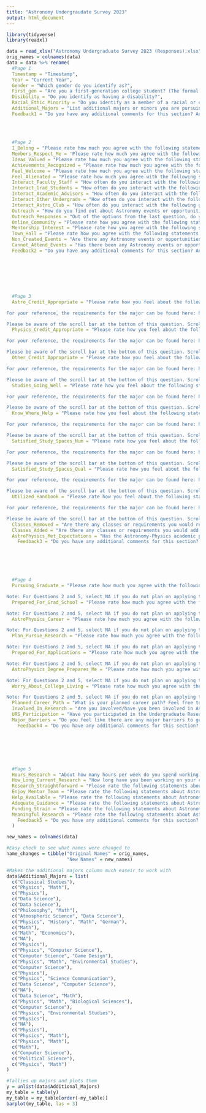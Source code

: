 ```yaml
---
title: "Astronomy Undergraudate Survey 2023"
output: html_document
---
```


```r
library(tidyverse)
library(readxl)
```


```r
data = read_xlsx("Astronomy Undergraduate Survey 2023 (Responses).xlsx")
orig_names = colnames(data)
data = data %>% rename(
  #Page 1
  Timestamp = "Timestamp",
  Year = "Current Year",
  Gender = "Which gender do you identify as?",
  First_gen = "Are you a first-generation college student? (The formal definition of a first-generation college student is a student whose parents did not complete a four-year college degree)",
  Disibility = "Do you identify as having a disability?",
  Racial_Ethic_Minority = "Do you identify as a member of a racial or ethnic minority group?",
  Additional_Majors = "List additional majors or minors you are pursuing:",
  Feedback1 = "Do you have any additional comments for this section? Any additional information or feedback is appreciated....8",
  
  
  
  
  #Page 2
  I_Belong = "Please rate how much you agree with the following statements about how you are treated in the Astronomy Department: [I belong in the Astronomy Department]",
  Members_Respect_Me = 'Please rate how much you agree with the following statements about how you are treated in the Astronomy Department: [Members in the Astronomy Department respect me]',
  Ideas_Valued = "Please rate how much you agree with the following statements about how you are treated in the Astronomy Department: [My ideas are valued by members of the Astronomy Department]",
  Achievements_Recognized = "Please rate how much you agree with the following statements about how you are treated in the Astronomy Department: [People in the Astronomy Department recognize my achievements ]",
  Feel_Welcome = "Please rate how much you agree with the following statements about how you are treated in the Astronomy Department: [I feel welcome to Astronomy Department events]", 
  Feel_Alienated = "Please rate how much you agree with the following statements about how you are treated in the Astronomy Department: [I feel alienated from the Astronomy Department]", 
  Interact_Faculty_Staff = "How often do you interact with the following groups outside of class? [Astronomy Faculty / Staff (professors, scientists, administration, etc)]", 
  Interact_Grad_Students = "How often do you interact with the following groups outside of class? [Astronomy Graduate students]",
  Interact_Academic_Advisors = "How often do you interact with the following groups outside of class? [Academic Advisors]",
  Interact_Other_Undergrads = "How often do you interact with the following groups outside of class? [Other Undergraduates]", 
  Interact_Astro_Club = "How often do you interact with the following groups outside of class? [Astronomy Club]", 
  Outreach = "How do you find out about Astronomy events or opportunities?",
  Outreach_Responses = "Out of the options from the last question, do you have any that you prefer? Feel free to elaborate.",
  Online_Community = "Please rate how you agree with the following statements about proposed ideas in the Astronomy Department [I would benefit from and join a moderated online community for Astronomy Undergraduates (Discord, Slack, Google Group, etc)]",
  Mentorship_Interest = "Please rate how you agree with the following statements about proposed ideas in the Astronomy Department [I am interested in a program for mentoring recently declared undergraduate Astronomy-Physics students]",
  Town_Hall = "Please rate how you agree with the following statements about proposed ideas in the Astronomy Department [I would participate in an Astronomy Undergraduate Town Hall to discuss improvements within the department with faculty and advisors]",
  Non_Created_Events = "Are there any Astronomy events or opportunities that you would like to attend that have not been created?",
  Cannot_Attend_Events = "Has there been any Astronomy events or opportunities that you have wanted to participate in, but have not been able to? Feel free to elaborate on the reasons why (schedule conflict, social climate issue, etc.).",
  Feedback2 = "Do you have any additional comments for this section? Any additional information or feedback is appreciated....27",
  
  
  
  
  
  
  
  #Page 3
  Astro_Credit_Appropriate = "Please rate how you feel about the following statements related to the Astronomy-Physics academic experience. 

For your reference, the requirements for the major can be found here: https://guide.wisc.edu/undergraduate/letters-science/astronomy/astronomy-physics-bs/#requirementstext

Please be aware of the scroll bar at the bottom of this question. Scroll to see all answer options. [The number of Astronomy credits/classes is appropriate for the major]",
  Physics_Credit_Appropriate = "Please rate how you feel about the following statements related to the Astronomy-Physics academic experience. 

For your reference, the requirements for the major can be found here: https://guide.wisc.edu/undergraduate/letters-science/astronomy/astronomy-physics-bs/#requirementstext

Please be aware of the scroll bar at the bottom of this question. Scroll to see all answer options. [The number of Physics credits/classes is appropriate for the major]",
  Other_Credit_Appropriate = "Please rate how you feel about the following statements related to the Astronomy-Physics academic experience. 

For your reference, the requirements for the major can be found here: https://guide.wisc.edu/undergraduate/letters-science/astronomy/astronomy-physics-bs/#requirementstext

Please be aware of the scroll bar at the bottom of this question. Scroll to see all answer options. [The number of other credits/classes (math, computer science, etc.) is appropriate for the major]",
  Studies_Going_Well = "Please rate how you feel about the following statements related to the Astronomy-Physics academic experience. 

For your reference, the requirements for the major can be found here: https://guide.wisc.edu/undergraduate/letters-science/astronomy/astronomy-physics-bs/#requirementstext

Please be aware of the scroll bar at the bottom of this question. Scroll to see all answer options. [I am doing well in my studies]",
  Know_Where_Help = "Please rate how you feel about the following statements related to the Astronomy-Physics academic experience. 

For your reference, the requirements for the major can be found here: https://guide.wisc.edu/undergraduate/letters-science/astronomy/astronomy-physics-bs/#requirementstext

Please be aware of the scroll bar at the bottom of this question. Scroll to see all answer options. [I know where to get help in my classes if/when I need it]",
  Satisfied_Study_Spaces_Num = "Please rate how you feel about the following statements related to the Astronomy-Physics academic experience. 

For your reference, the requirements for the major can be found here: https://guide.wisc.edu/undergraduate/letters-science/astronomy/astronomy-physics-bs/#requirementstext

Please be aware of the scroll bar at the bottom of this question. Scroll to see all answer options. [I am satisfied with the number of study spaces for Astronomy students]",
  Satisfied_Study_Spaces_Qual = "Please rate how you feel about the following statements related to the Astronomy-Physics academic experience. 

For your reference, the requirements for the major can be found here: https://guide.wisc.edu/undergraduate/letters-science/astronomy/astronomy-physics-bs/#requirementstext

Please be aware of the scroll bar at the bottom of this question. Scroll to see all answer options. [I am satisfied with the quality of the study spaces for Astronomy students]",
  Utilized_Handbook = "Please rate how you feel about the following statements related to the Astronomy-Physics academic experience. 

For your reference, the requirements for the major can be found here: https://guide.wisc.edu/undergraduate/letters-science/astronomy/astronomy-physics-bs/#requirementstext

Please be aware of the scroll bar at the bottom of this question. Scroll to see all answer options. [I have utilized the Astronomy-Physics Undergrad Handbook (such as the resource at https://docs.google.com/document/d/1JZuQKvu5Dsk0FwS9rAd9vmvEWidWGXTM/)]",
  Classes_Removed = "Are there any classes or requirements you would remove from the major?",
  Classes_Added = "Are there any classes or requirements you would add to the major?",
  AstroPhysics_Met_Expectations = "Has the Astronomy-Physics academic program met your expectations? Feel free to elaborate.",
    Feedback3 = "Do you have any additional comments for this section? Any additional information or feedback is appreciated....39",
  





  #Page 4
  Pursuing_Graduate = "Please rate how much you agree with the following statements about your career and plans beyond university. 

Note: For Questions 2 and 5, select NA if you do not plan on applying to the programs in the previous question. [I am planning on pursuing a Graduate degree in Astronomy or Physics]",
  Prepared_For_Grad_School = "Please rate how much you agree with the following statements about your career and plans beyond university. 

Note: For Questions 2 and 5, select NA if you do not plan on applying to the programs in the previous question. [...I am prepared and have the resources for Graduate school applications ]",
  AstroPhysics_Career = "Please rate how much you agree with the following statements about your career and plans beyond university. 

Note: For Questions 2 and 5, select NA if you do not plan on applying to the programs in the previous question. [I am planning on pursuing a career in Astrophysics]",
  Plan_Pursue_Research = "Please rate how much you agree with the following statements about your career and plans beyond university. 

Note: For Questions 2 and 5, select NA if you do not plan on applying to the programs in the previous question. [I am planning on pursuing an REU, internship, or other research program outside of UW-Madison]",
  Prepared_For_Applications = "Please rate how much you agree with the following statements about your career and plans beyond university. 

Note: For Questions 2 and 5, select NA if you do not plan on applying to the programs in the previous question. [...I am prepared and have the resources for these applications]",
  AstroPhysics_Degree_Prepares_Me = "Please rate how much you agree with the following statements about your career and plans beyond university. 

Note: For Questions 2 and 5, select NA if you do not plan on applying to the programs in the previous question. [My Astronomy-Physics degree is preparing me to succeed in my plans after university]",
  Worry_About_College_Living = "Please rate how much you agree with the following statements about your career and plans beyond university. 

Note: For Questions 2 and 5, select NA if you do not plan on applying to the programs in the previous question. [I worry often about paying for college or other living expenses]",
  Planned_Career_Path = "What is your planned career path? Feel free to elaborate on what your plans after university are.",
  Involved_In_Research = "Are you involved/have you been involved in Astronomy or Physics research at UW-Madison?",
  URS_Participation = "Have you participated in the Undergraduate Research Scholars (URS) program for Astronomy research?",
  Major_Barriers = "Do you feel like there are any major barriers to getting into or completing the Astronomy opportunities (such as research, volunteer work, etc.) you wish to participate in? These barriers could be curricular or extra-curricular.",
    Feedback4 = "Do you have any additional comments for this section? Any additional information or feedback is appreciated....51",







  #Page 5
  Hours_Research = "About how many hours per week do you spend working on research?",
  How_Long_Current_Research = "How long have you been working on your current research?",
  Research_Straightforward = "Please rate the following statements about Astronomy/Physics Research at UW-Madison [It was straightforward to find a project and get started with research]",
  Enjoy_Mentor_Team = "Please rate the following statements about Astronomy/Physics Research at UW-Madison [I enjoy working with my research mentor and/or team]",
  Help_Available = "Please rate the following statements about Astronomy/Physics Research at UW-Madison [Help is available when I have a problem with my research]",
  Adequate_Guidance = "Please rate the following statements about Astronomy/Physics Research at UW-Madison [I receive adequate guidance from my mentor]",
  Funding_Strain = "Please rate the following statements about Astronomy/Physics Research at UW-Madison [Funding has placed a strain on my ability to conduct research]",
  Meaningful_Research = "Please rate the following statements about Astronomy/Physics Research at UW-Madison [My research feels meaningful to developing my career and expanding my astronomical knowledge]",
    Feedback5 = "Do you have any additional comments for this section? Any additional information or feedback is appreciated....60"  
  )

new_names = colnames(data)

#Easy check to see what names were changed to
name_changes = tibble("Original Names" = orig_names, 
                      "New Names" = new_names)
```

```r
#Makes the additional majors column much easeir to work with
data$Additional_Majors = list(
  c("Classical Studies"),
  c("Physics", "Math"),
  c("Physics"),
  c("Data Science"),
  c("Data Science"),
  c("Philosophy", "Math"),
  c("Atmospheric Science", "Data Science"),
  c("Physics", "History", "Math", "German"),
  c("Math"),
  c("Math", "Economics"),
  c("NA"),
  c("Physics"),
  c("Physics", "Computer Science"),
  c("Computer Science", "Game Design"),
  c("Physics", "Math", "Environmental Studies"),
  c("Computer Science"),
  c("Physics"),
  c("Physics", "Science Communication"),
  c("Data Science", "Computer Science"),
  c("NA"),
  c("Data Science", "Math"),
  c("Physics", "Math", "Biological Sciences"),
  c("Computer Science"),
  c("Physics", "Environmental Studies"),
  c("Physics"),
  c("NA"),
  c("Physics"),
  c("Physics", "Math"),
  c("Physics", "Math"),
  c("Math"),
  c("Computer Science"),
  c("Political Science"),
  c("Physics", "Math")
)
```

```r
#Tallies up majors and plots them
y = unlist(data$Additional_Majors)
my_table = table(y)
my_table = my_table[order(-my_table)]
barplot(my_table, las = 3)
```





















